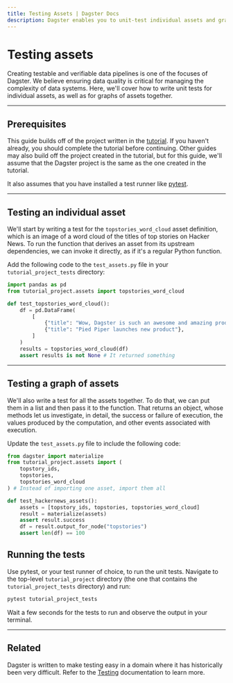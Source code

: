 ```yaml
---
title: Testing Assets | Dagster Docs
description: Dagster enables you to unit-test individual assets and graphs of assets
---
```


# Testing assets

Creating testable and verifiable data pipelines is one of the focuses of Dagster. We believe ensuring data quality is critical for managing the complexity of data systems. Here, we'll cover how to write unit tests for individual assets, as well as for graphs of assets together.

---

## Prerequisites

This guide builds off of the project written in the [tutorial](/tutorial). If you haven't already, you should complete the tutorial before continuing. Other guides may also build off the project created in the tutorial, but for this guide, we'll assume that the Dagster project is the same as the one created in the tutorial.

It also assumes that you have installed a test runner like [pytest](https://docs.pytest.org/en/stable/).

---

## Testing an individual asset

We'll start by writing a test for the `topstories_word_cloud` asset definition, which is an image of a word cloud of the titles of top stories on Hacker News. To run the function that derives an asset from its upstream dependencies, we can invoke it directly, as if it's a regular Python function.

Add the following code to the `test_assets.py` file in your `tutorial_project_tests` directory:

```python
import pandas as pd
from tutorial_project.assets import topstories_word_cloud

def test_topstories_word_cloud():
    df = pd.DataFrame(
        [
            {"title": "Wow, Dagster is such an awesome and amazing product. I can't wait to use it!"},
            {"title": "Pied Piper launches new product"},
        ]
    )
    results = topstories_word_cloud(df)
    assert results is not None # It returned something
```

---

## Testing a graph of assets

We'll also write a test for all the assets together. To do that, we can put them in a list and then pass it to the <PyObject object="materialize" /> function. That returns an <PyObject object="ExecuteInProcessResult" /> object, whose methods let us investigate, in detail, the success or failure of execution, the values produced by the computation, and other events associated with execution.

Update the `test_assets.py` file to include the following code:

```python
from dagster import materialize
from tutorial_project.assets import (
    topstory_ids,
    topstories,
    topstories_word_cloud
) # Instead of importing one asset, import them all

def test_hackernews_assets():
    assets = [topstory_ids, topstories, topstories_word_cloud]
    result = materialize(assets)
    assert result.success
    df = result.output_for_node("topstories")
    assert len(df) == 100
```

## Running the tests

Use pytest, or your test runner of choice, to run the unit tests. Navigate to the top-level `tutorial_project` directory (the one that contains the `tutorial_project_tests` directory) and run:

```bash
pytest tutorial_project_tests
```

Wait a few seconds for the tests to run and observe the output in your terminal.

---

## Related

Dagster is written to make testing easy in a domain where it has historically been very difficult. Refer to the [Testing](/concepts/testing) documentation to learn more.
